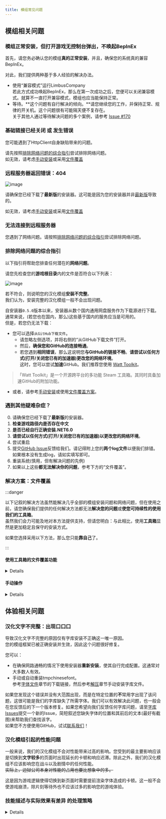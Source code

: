 ```yaml
---
title: 模组常见问题
---
```



## 模组相关问题

### 模组正常安装，但打开游戏无控制台弹出，不唤起BepInEx
首先，请您务必确认您的模组**真的正常安装**，并且，确保您的系统真的兼容BepInEx。

对此，我们提供两种基于多人经验的解决办法。
- 使用“兼容模式”运行LimbusCompany  
若此方式成功唤起BepInEx，那么在第一次成功之后，您便可以关闭兼容模式。就算不一直打开兼容模式，模组也应当能保持正常。
- 等待。**这个问题有自行解决的倾向。**请您继续您的工作，并保持正常、规律的开关机。这个问题很有可能隔天便不复存在。  
关于其他人通过等待解决问题的多个案例，请参考 [Issue #170](https://github.com/LocalizeLimbusCompany/LocalizeLimbusCompany/issues/170)

### 基础链接已经关闭 或 发生错误
您可能遇到了HttpClient自身缺陷带来的问题。

请先按照[排除网络问题的综合指引](https://www.zeroasso.top/docs/question#%E6%8E%92%E9%99%A4%E7%BD%91%E7%BB%9C%E9%97%AE%E9%A2%98%E7%9A%84%E7%BB%BC%E5%90%88%E6%8C%87%E5%BC%95)尝试排除网络问题。  
如无效，请考虑[手动安装](https://www.zeroasso.top/docs/install/install)或采用[文件覆盖](https://www.zeroasso.top/docs/question#%E8%A7%A3%E5%86%B3%E6%96%B9%E6%A1%88%E6%96%87%E4%BB%B6%E8%A6%86%E7%9B%96)

### 远程服务器返回错误：404
![image](/img/page/err404.jpg)

请确保您已经下载了**最新版**的安装器。这可能是因为您的安装器并非[最新版](https://www.zeroasso.top/docs/install/autoinstall#%E4%B8%8B%E8%BD%BD-%E5%B7%A5%E5%85%B7%E7%AE%B1)导致的。

如无效，请考虑[手动安装](https://www.zeroasso.top/docs/install/install)或采用[文件覆盖](https://www.zeroasso.top/docs/question#%E8%A7%A3%E5%86%B3%E6%96%B9%E6%A1%88%E6%96%87%E4%BB%B6%E8%A6%86%E7%9B%96)

### 无法连接到远程服务器
您遇到了网络问题。请按照[排除网络问题的综合指引](https://www.zeroasso.top/docs/question#%E6%8E%92%E9%99%A4%E7%BD%91%E7%BB%9C%E9%97%AE%E9%A2%98%E7%9A%84%E7%BB%BC%E5%90%88%E6%8C%87%E5%BC%95)尝试排除网络问题。

### 排除网络问题的综合指引
以下指引将帮助您排查任何潜在的**网络问题**。

请您先检查您的**游戏根目录**内的文件是否符合以下列表：

![image](/img/page/BIEfiles.png)

若不符合，则说明您的汉化模组**安装不完整**。  
我们认为，安装完整的汉化模组一般不会出现问题。

自安装器`0.5.0`版本以来，安装器从数个国内通用网盘服务作为下载源进行下载。通常来说，(若您也在国内，那么)这些基于国内的服务应当是可用的。  
但是，若您仍无法下载：
- 您可以选择```从GitHub下载文件```。  
  - 请忽略左侧选项，并将右侧的“从GitHub下载文件”打开。
  - 然后，**确保您和GitHub的连接畅通**。
  - 若您遇到**相同错误**，那么这说明您**与GitHub的链接不畅**。**请尝试以任何方式(打开/关闭您已有的加速器)更改您的网络环境**。  
这时，您可以尝试**加速**GitHub。我们推荐您使用 [Watt Toolkit](https://steampp.net/)。
> 「Watt Toolkit」是一个开源跨平台的多功能 Steam 工具箱。其同时具备加速GitHub的附加功能。
- 或者，请参考[手动安装](https://www.zeroasso.top/docs/install/install)或使用[文件覆盖方案](https://www.zeroasso.top/docs/question#%E8%A7%A3%E5%86%B3%E6%96%B9%E6%A1%88%E6%96%87%E4%BB%B6%E8%A6%86%E7%9B%96)。

### 遇到其他疑难杂症？
0. 请确保您已经下载了**最新版**的安装器。
1. **检查游戏路径内是否存在中文**
2. **是否已经自行正确安装.NET6.0**
3. **请尝试以任何方式(打开/关闭您已有的加速器)以更改您的网络环境**。
4. 尝试重启
5. 提交[GitHub Issue](https://github.com/LocalizeLimbusCompany/LocalizeLimbusCompany/issues)反馈给我们。请记得附上您的**两个log文件**以便我们排错。如果根本没有生成log，请如实填写即可。
6. 重装系统(慎用，但有解决问题的先例)
7. 如果以上这些**都无法解决你的问题**，参考下方的“文件覆盖”。

### 解决方案：文件覆盖

:::danger

以下记叙的解决方法虽然能解决几乎全部的模组安装问题和网络问题，但在使用之前，请您确保我们提供的任何解决方法都无法**解决您的问题**或**使您可持续性的使用我们的工具箱**。  
虽然我们会力可能及地对本方法提供支持，但请您明白：与此相比，使用**工具箱**显然是更加稳定且保守的安装方式。

如果您选择采用以下方法，那么您只能**靠自己**了。

:::

#### 使用工具箱的文件覆盖功能
<details>

如果你无法使用工具箱的正常安装功能 或 以上方法均不能解决您的问题：  
那么您依然可以尝试工具箱内置的文件覆盖功能。

注：本方法**无法解决系统不兼容**等内生性问题。

在本操作过程中，您将会下载一位组员**本地**的、**正在正常使用**的、**已经初始化完毕**的、汉化模组的一份**在线副本**。  
这份在线副本一般会在新版模组发布后的**12小时**内进行同步。因此，请您在最新版汉化**发布后至少等待24小时**(或收到我们发出的、可以使用此方式的确认)之后再使用此方式更新您的汉化模组。

请您先于0.5.0版本以上工具箱内打开**设置**页面，点击**开启文件覆盖页面**后面的**开启**按钮。您现在应该注意到工具箱上方多出了一个名为**文件覆盖**的选项卡。  
请选中进入该选项卡，并按下图指示进行操作。

![image](/img/page/FileReplacement.png)
</details>

#### 手动操作
<details>

如果你无法使用工具箱 或 以上方法均不能解决您的问题：  
那么请暂时放下工具箱，让我们一起手动来解决这个问题，让您即刻使用汉化模组。

注：本方法**无法解决系统不兼容**等内生性问题。

首先，删除您已安装的模组，以防残留损坏的文件。  
（删除`winhttp.dll`, `doorstop_config.ini`, `BepInEx`, `dotnet` 四个文件或文件夹）

请点击打开以下OneDrive链接，并阅读后续指引。

[***链接：OneDrive For Business***](https://n07w1-my.sharepoint.com/:f:/g/personal/northwind_n07w1_onmicrosoft_com/ElVIKQVcHqtCj3a4NJjLdDUBMkVxSQ5S6TGQ0MzZlU1nBw)

您看到的是一位组员**本地**的、**正在正常使用**的、**已经初始化完毕**的、汉化模组的一份**在线副本**。  
这份在线副本一般会在新版模组发布后的**12小时**内进行同步。因此，请您在最新版汉化**发布后至少等待24小时**(或收到我们发出的、可以使用此方式的确认)之后再使用此方式更新您的汉化模组。

直接点击左上角 `Download`。您应该会下载一个**包含全部已列出文件的** zip 压缩包。  
将压缩包内的全部文件与文件夹**置于你的 Limbus Company 游戏根目录**内。  
使最终效果如下：

![image](/img/page/BIEfiles.png)

完成后请启动游戏，验证模组是否启动。
</details>

## 体验相关问题

### 汉化文字不完整：出现口口口
导致汉化文字不完整的原因仅有字库安装不正确这一唯一原因。  
您的模组框架已被正确安装并生效，因此这个问题很好修复。

您可以：
- 在确保网路通畅的情况下使用安装器**重新安装**，使其自行完成配置。这通常对大多数人有效。
- 手动或自动重装tmpchinesefont。  
参考[字体文件](https://www.zeroasso.top/docs/install/install#%E5%AD%97%E4%BD%93%E6%96%87%E4%BB%B6)章节的下载链接，然后参考[解压](https://www.zeroasso.top/docs/install/install#%E8%A7%A3%E5%8E%8B)章节手动安装字库文件。

如果您发现这个错误并没有大范围出现，而是在特定位置的**不**常用字出现了该问题，这很可能是我们的字库缺失了所需字体。我们可以有效解决此问题，也一般会在您反馈后的下一个版本修复。如果您希望向我们反馈任何字库问题，请至[字库Issues](https://github.com/LocalizeLimbusCompany/LLC_ChineseFontAsset/issues)提交一个新的Issue，简短叙述您缺失字体的位置和其前后的文本(最好有截图)来帮助我们查找该字。  
如果您不方便使用GitHub，试试[联系我们](https://www.zeroasso.top/docs/callus)！

### 汉化模组引起的性能问题
一般来说，我们的汉化模组不会对性能带来过高的影响。您受到的最主要影响应该是切换到**文字较多**的页面时出现延长的卡顿和响应迟滞。除此之外，我们的汉化模组不应该影响您在战斗以及剧情中的任何性能。  
~~实际上，边狱公司本身对性能的占用也要比想象中的多。~~

这是因为游戏逻辑使得切换到新页面时需要提前渲染字体造成的卡顿。这一般不会使游戏崩溃，除片刻等待外也不应该过多的影响您的游戏体验。

### 技能描述与实际效果有差异 的处理策略
<details>

![image](/img/page/diffStrat.png)
</details>
